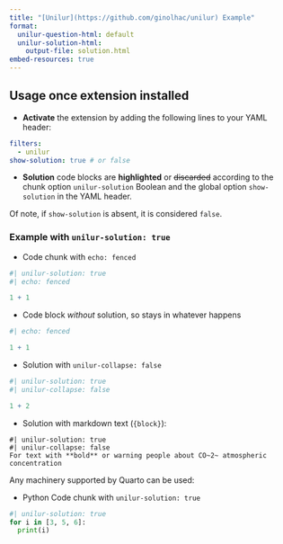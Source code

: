 ```yaml
---
title: "[Unilur](https://github.com/ginolhac/unilur) Example"
format: 
  unilur-question-html: default
  unilur-solution-html:
    output-file: solution.html
embed-resources: true
---
```


## Usage once extension installed

- **Activate** the extension by adding the following lines to your YAML header:

``` yaml
filters:
  - unilur
show-solution: true # or false
```

- **Solution** code blocks are **highlighted** or ~~discarded~~ according to the chunk option `unilur-solution` Boolean and the global option `show-solution` in the YAML header.

Of note, if `show-solution` is absent, it is considered `false`.


### Example with `unilur-solution: true`

- Code chunk with `echo: fenced`

```r
#| unilur-solution: true
#| echo: fenced

1 + 1
```

- Code block _without_ solution, so stays in whatever happens

```r
#| echo: fenced

1 + 1
```

- Solution with `unilur-collapse: false` 

```r
#| unilur-solution: true
#| unilur-collapse: false

1 + 2
```

- Solution with markdown text (`{block}`):

```block
#| unilur-solution: true
#| unilur-collapse: false
For text with **bold** or warning people about CO~2~ atmospheric concentration
```

Any machinery supported by Quarto can be used:

- Python Code chunk with `unilur-solution: true`

```python
#| unilur-solution: true
for i in [3, 5, 6]:
  print(i)
```